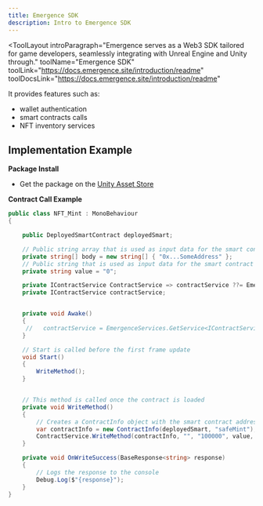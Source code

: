 ```yaml
---
title: Emergence SDK
description: Intro to Emergence SDK
---
```


<ToolLayout
    introParagraph="Emergence serves as a Web3 SDK tailored for game developers, seamlessly integrating with Unreal Engine and Unity through."
    toolName="Emergence SDK"
    toolLink="https://docs.emergence.site/introduction/readme"
    toolDocsLink="https://docs.emergence.site/introduction/readme"
>

It provides features such as: 
- wallet authentication
-  smart contracts calls
-  NFT inventory services

## Implementation Example

<Tabs>
<TabItem label="Unity">

**Package Install**
- Get the package on the [Unity Asset Store](https://assetstore.unity.com/packages/decentralization/infrastructure/emergence-sdk-252187)

**Contract Call Example**
```c#
public class NFT_Mint : MonoBehaviour
{

    public DeployedSmartContract deployedSmart;

    // Public string array that is used as input data for the smart contract method
    private string[] body = new string[] { "0x...SomeAddress" };
    // Public string that is used as input data for the smart contract method
    private string value = "0";

    private IContractService ContractService => contractService ??= EmergenceServices.GetService<IContractService>();
    private IContractService contractService;


    private void Awake()
    {
     //   contractService = EmergenceServices.GetService<IContractService>();
    }

    // Start is called before the first frame update
    void Start()
    {
        WriteMethod();
    }


    // This method is called once the contract is loaded
    private void WriteMethod()
    {
        // Creates a ContractInfo object with the smart contract address, method name, network name, and default node URL
        var contractInfo = new ContractInfo(deployedSmart, "safeMint");
        ContractService.WriteMethod(contractInfo, "", "100000", value, body, OnWriteSuccess, EmergenceLogger.LogError);
    }

    private void OnWriteSuccess(BaseResponse<string> response)
    {
        // Logs the response to the console
        Debug.Log($"{response}");
    }
}
```

</TabItem>
</Tabs>
</ToolLayout>